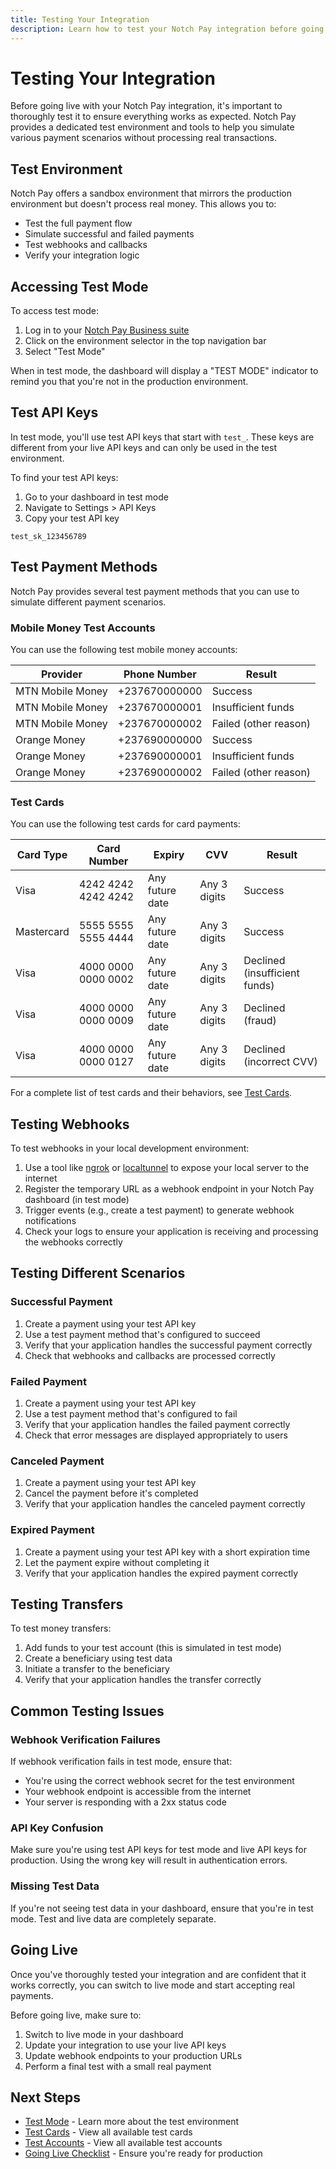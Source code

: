 ```yaml
---
title: Testing Your Integration
description: Learn how to test your Notch Pay integration before going live
---
```


# Testing Your Integration

Before going live with your Notch Pay integration, it's important to thoroughly test it to ensure everything works as expected. Notch Pay provides a dedicated test environment and tools to help you simulate various payment scenarios without processing real transactions.

## Test Environment

Notch Pay offers a sandbox environment that mirrors the production environment but doesn't process real money. This allows you to:

- Test the full payment flow
- Simulate successful and failed payments
- Test webhooks and callbacks
- Verify your integration logic

## Accessing Test Mode

To access test mode:

1. Log in to your [Notch Pay Business suite](https://business.notchpay.co)
2. Click on the environment selector in the top navigation bar
3. Select "Test Mode"

When in test mode, the dashboard will display a "TEST MODE" indicator to remind you that you're not in the production environment.

## Test API Keys

In test mode, you'll use test API keys that start with `test_`. These keys are different from your live API keys and can only be used in the test environment.

To find your test API keys:

1. Go to your dashboard in test mode
2. Navigate to Settings > API Keys
3. Copy your test API key

```
test_sk_123456789
```

## Test Payment Methods

Notch Pay provides several test payment methods that you can use to simulate different payment scenarios.

### Mobile Money Test Accounts

You can use the following test mobile money accounts:

| Provider | Phone Number | Result |
|----------|--------------|--------|
| MTN Mobile Money | +237670000000 | Success |
| MTN Mobile Money | +237670000001 | Insufficient funds |
| MTN Mobile Money | +237670000002 | Failed (other reason) |
| Orange Money | +237690000000 | Success |
| Orange Money | +237690000001 | Insufficient funds |
| Orange Money | +237690000002 | Failed (other reason) |

### Test Cards

You can use the following test cards for card payments:

| Card Type | Card Number | Expiry | CVV | Result |
|-----------|-------------|--------|-----|--------|
| Visa | 4242 4242 4242 4242 | Any future date | Any 3 digits | Success |
| Mastercard | 5555 5555 5555 4444 | Any future date | Any 3 digits | Success |
| Visa | 4000 0000 0000 0002 | Any future date | Any 3 digits | Declined (insufficient funds) |
| Visa | 4000 0000 0000 0009 | Any future date | Any 3 digits | Declined (fraud) |
| Visa | 4000 0000 0000 0127 | Any future date | Any 3 digits | Declined (incorrect CVV) |

For a complete list of test cards and their behaviors, see [Test Cards](/docs/testing/test-cards).

## Testing Webhooks

To test webhooks in your local development environment:

1. Use a tool like [ngrok](https://ngrok.com/) or [localtunnel](https://localtunnel.github.io/www/) to expose your local server to the internet
2. Register the temporary URL as a webhook endpoint in your Notch Pay dashboard (in test mode)
3. Trigger events (e.g., create a test payment) to generate webhook notifications
4. Check your logs to ensure your application is receiving and processing the webhooks correctly

## Testing Different Scenarios

### Successful Payment

1. Create a payment using your test API key
2. Use a test payment method that's configured to succeed
3. Verify that your application handles the successful payment correctly
4. Check that webhooks and callbacks are processed correctly

### Failed Payment

1. Create a payment using your test API key
2. Use a test payment method that's configured to fail
3. Verify that your application handles the failed payment correctly
4. Check that error messages are displayed appropriately to users

### Canceled Payment

1. Create a payment using your test API key
2. Cancel the payment before it's completed
3. Verify that your application handles the canceled payment correctly

### Expired Payment

1. Create a payment using your test API key with a short expiration time
2. Let the payment expire without completing it
3. Verify that your application handles the expired payment correctly

## Testing Transfers

To test money transfers:

1. Add funds to your test account (this is simulated in test mode)
2. Create a beneficiary using test data
3. Initiate a transfer to the beneficiary
4. Verify that your application handles the transfer correctly

## Common Testing Issues

### Webhook Verification Failures

If webhook verification fails in test mode, ensure that:

- You're using the correct webhook secret for the test environment
- Your webhook endpoint is accessible from the internet
- Your server is responding with a 2xx status code

### API Key Confusion

Make sure you're using test API keys for test mode and live API keys for production. Using the wrong key will result in authentication errors.

### Missing Test Data

If you're not seeing test data in your dashboard, ensure that you're in test mode. Test and live data are completely separate.

## Going Live

Once you've thoroughly tested your integration and are confident that it works correctly, you can switch to live mode and start accepting real payments.

Before going live, make sure to:

1. Switch to live mode in your dashboard
2. Update your integration to use your live API keys
3. Update webhook endpoints to your production URLs
4. Perform a final test with a small real payment

## Next Steps

- [Test Mode](/docs/testing/test-mode) - Learn more about the test environment
- [Test Cards](/docs/testing/test-cards) - View all available test cards
- [Test Accounts](/docs/testing/test-accounts) - View all available test accounts
- [Going Live Checklist](/docs/testing/test-mode#going-live-checklist) - Ensure you're ready for production